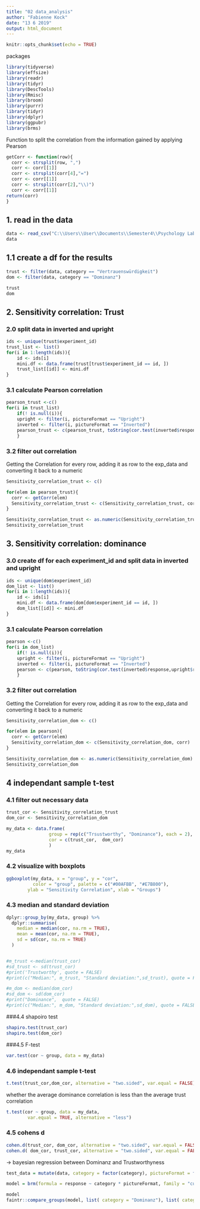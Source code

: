 ```yaml
---
title: "02 data_analysis"
author: "Fabienne Kock"
date: "13 6 2019"
output: html_document
---
```


```r
knitr::opts_chunk$set(echo = TRUE)
```


packages
```r
library(tidyverse)
library(effsize)
library(readr)
library(tidyr)
library(DescTools)
library(Rmisc)
library(broom)
library(purrr)
library(tidyr)
library(dplyr)
library(ggpubr)
library(brms)
```
Function to split the correlation from the information gained by applying Pearson
```r
getCorr <- function(row){
  corr <- strsplit(row, ",")
  corr <- corr[[1]]
  corr <- strsplit(corr[4],"=")
  corr <- corr[[1]]
  corr <- strsplit(corr[2],"\\)")
  corr <- corr[[1]]
return(corr)
}
```

## 1. read in the data
```r
data <- read_csv("C:\\Users\\User\\Documents\\Semester4\\Psychology Lab\\XPLabFinal\\data\\01 pilot\\S1_data_clean.csv")
data
```
## 1.1 create a df for the results
```r
trust <- filter(data, category == "Vertrauenswürdigkeit")
dom <- filter(data, category == "Dominanz")

trust
dom
```


## 2. Sensitivity correlation: Trust

### 2.0 split data in inverted and upright
```r
ids <- unique(trust$experiment_id)
trust_list <- list()
for(i in 1:length(ids)){
    id <- ids[i]
    mini.df <- data.frame(trust[trust$experiment_id == id, ])
    trust_list[[id]] <- mini.df
}
```


### 3.1 calculate Pearson correlation

```r
pearson_trust <-c()
for(i in trust_list)
    if(! is.null(i)){
    upright <- filter(i, pictureFormat == "Upright")
    inverted <- filter(i, pictureFormat == "Inverted")
    pearson_trust <- c(pearson_trust, toString(cor.test(inverted$response,upright$response,method = "pearson")))
    }
```

### 3.2 filter out correlation

Getting the Correlation for every row, adding it as row to the exp_data and converting it back to a numeric
```r
Sensitivity_correlation_trust <- c()

for(elem in pearson_trust){
  corr <- getCorr(elem)
  Sensitivity_correlation_trust <- c(Sensitivity_correlation_trust, corr)
}
```
```r
Sensitivity_correlation_trust <- as.numeric(Sensitivity_correlation_trust)
Sensitivity_correlation_trust
```


## 3. Sensitivity correlation: dominance

### 3.0 create df for each experiment_id and split data in inverted and upright


```r
ids <- unique(dom$experiment_id)
dom_list <- list()
for(i in 1:length(ids)){
    id <- ids[i]
    mini.df <- data.frame(dom[dom$experiment_id == id, ])
    dom_list[[id]] <- mini.df
}
```


### 3.1 calculate Pearson correlation

```r
pearson <-c()
for(i in dom_list)
    if(! is.null(i)){
    upright <- filter(i, pictureFormat == "Upright")
    inverted <- filter(i, pictureFormat == "Inverted")
    pearson <- c(pearson, toString(cor.test(inverted$response,upright$response,method = "pearson")))
    }
```

### 3.2 filter out correlation

Getting the Correlation for every row, adding it as row to the exp_data and converting it back to a numeric
```r
Sensitivity_correlation_dom <- c()

for(elem in pearson){
  corr <- getCorr(elem)
  Sensitivity_correlation_dom <- c(Sensitivity_correlation_dom, corr)
}
```
```r

Sensitivity_correlation_dom <- as.numeric(Sensitivity_correlation_dom)
Sensitivity_correlation_dom
```


## 4 independant sample t-test
### 4.1 filter out necessary data
```r
trust_cor <- Sensitivity_correlation_trust
dom_cor <- Sensitivity_correlation_dom

my_data <- data.frame( 
                group = rep(c("Trsustworthy", "Dominance"), each = 2),
                cor = c(trust_cor,  dom_cor)
                )
my_data
```



### 4.2 visualize with boxplots
```r
ggboxplot(my_data, x = "group", y = "cor", 
          color = "group", palette = c("#00AFBB", "#E7B800"),
        ylab = "Sensitivity Correlation", xlab = "Groups")

```
### 4.3 median and standard deviation
```r
dplyr::group_by(my_data, group) %>%
  dplyr::summarise(
    median = median(cor, na.rm = TRUE),
    mean = mean(cor, na.rm = TRUE),
    sd = sd(cor, na.rm = TRUE)
  )


#m_trust <-median(trust_cor)
#sd_trust <- sd(trust_cor)
#print('Trustworthy', quote = FALSE)
#print(c("Median:", m_trust, "Standard deviation:",sd_trust), quote = FALSE)

#m_dom <- median(dom_cor)
#sd_dom <- sd(dom_cor)
#print("Dominance",  quote = FALSE)
#print(c("Median:", m_dom, "Standard deviation:",sd_dom), quote = FALSE)


```

###4.4 shapoiro test
```r
shapiro.test(trust_cor)
shapiro.test(dom_cor)
```
###4.5 F-test
```r
var.test(cor ~ group, data = my_data)
```


### 4.6 independant sample t-test
```r
t.test(trust_cor,dom_cor, alternative = "two.sided", var.equal = FALSE)
```
whether the average dominance correlation is less than the average trust correlation
```r
t.test(cor ~ group, data = my_data,
        var.equal = TRUE, alternative = "less")
```

### 4.5 cohens d
```r
cohen.d(trust_cor, dom_cor, alternative = "two.sided", var.equal = FALSE)
cohen.d( dom_cor, trust_cor, alternative = "two.sided", var.equal = FALSE)
```

-> bayesian regression between Dominanz and Trustworthyness
```r
test_data = mutate(data, category = factor(category), pictureFormat = factor(pictureFormat) )
```

```r
model = brm(formula = response ~ category * pictureFormat, family = "cumulative", data = test_data)
```
```r
model
faintr::compare_groups(model, list( category = "Dominanz"), list( category = "Vertrauenswürdigkeit"))
```






